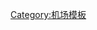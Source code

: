 {{Navbox
| name  = 芬兰机场
| title = [[:Category:芬兰机场|芬兰机场]]
| image = [[File:Flag of Finland.svg|100px]]
| group1 = 民用机场
| list1  = [[埃农泰基厄机场|埃农泰基厄]] - [[赫尔辛基-马尔米机场|赫尔辛基-马尔米]] - [[赫尔辛基-万塔机场|赫尔辛基-万塔]] - [[塞伊奈约基机场|塞伊奈约基]] - [[伊瓦洛机场|伊瓦洛]] - [[约恩苏机场|约恩苏]] - [[凯米-托尔尼奥机场|凯米-托尔尼奥]] - [[卡亚尼机场|卡亚尼]] - [[科科拉-皮耶塔尔萨里机场|科科拉-皮耶塔尔萨里]] - [[库萨莫机场|库萨莫]] - [[基蒂莱机场|基蒂莱]] - [[拉彭兰塔机场|拉彭兰塔]] - [[玛丽港机场|玛丽港]] - [[米凯利机场|米凯利]] - [[奥卢机场|奥卢]] - [[波里机场|波里]] - [[萨翁林纳机场|萨翁林纳]] - [[索丹屈莱机场|索丹屈莱]] - [[图尔库机场|图尔库]] - [[瓦萨机场|瓦萨]] - [[瓦尔考斯机场|瓦尔考斯]]
| group2 = 军民合用机场
| list2  = [[于韦斯屈莱机场|于韦斯屈莱]] - [[库奥皮奥机场|库奥皮奥]] - [[罗瓦涅米机场|罗瓦涅米]] - [[坦佩雷-皮尔卡拉机场|坦佩雷-皮尔卡拉]]
| group3 = 军用机场
| list3  = [[哈利机场|哈利]] - [[考哈瓦机场|考哈瓦]] - [[乌蒂机场|乌蒂]]
| group4 = 直升机场
| list4  = [[豌豆岛直升机场]]
}}
<noinclude>
[[Category:机场模板]]
[[Category:芬兰机场| ]]
</noinclude>